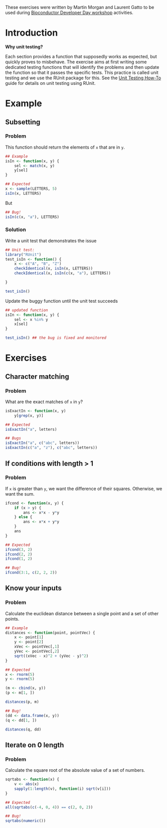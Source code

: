 These exercises were written by Martin Morgan and Laurent Gatto to be
used during
[Bioconductor Developer Day workshop](http://bioconductor.org/help/course-materials/2013/BioC2013/developer-day-debug/)
activities.

# Introduction

**Why unit testing?**

Each section provides a function that supposedly works as expected,
but quickly proves to misbehave. The exercise aims at first writing
some dedicated testing functions that will identify the problems and
then update the function so that it passes the specific tests. This
practice is called unit testing and we use the RUnit package for
this. See the
[Unit Testing How-To](http://bioconductor.org/developers/how-to/unitTesting-guidelines/)
guide for details on unit testing using RUnit.

# Example

## Subsetting

### Problem

This function should return the elements of `x` that are in `y`.

```r
## Example
isIn <- function(x, y) {
    sel <- match(x, y)
    y[sel]
}

## Expected
x <- sample(LETTERS, 5)
isIn(x, LETTERS)
```
But

```r
## Bug!
isIn(c(x, "a"), LETTERS)
```

### Solution

Write a unit test that demonstrates the issue

```r
## Unit test:
library("RUnit")
test_isIn <- function() {
    x <- c("A", "B", "Z")
    checkIdentical(x, isIn(x, LETTERS))
    checkIdentical(x, isIn(c(x, "a"), LETTERS))

}

test_isIn()
```

Update the buggy function until the unit test succeeds

```r
## updated function
isIn <- function(x, y) {
    sel <- x %in% y
    x[sel]
}

test_isIn() ## the bug is fixed and monitored
```

# Exercises

## Character matching

### Problem

What are the exact matches of `x` in `y`?

```r
isExactIn <- function(x, y)
    y[grep(x, y)]

## Expected
isExactIn("a", letters)

## Bugs
isExactIn("a", c("abc", letters))
isExactIn(c("a", "z"), c("abc", letters))
```

<!-- ### Solution -->

<!-- ```{r} -->
<!-- ## Unit test: -->
<!-- library("RUnit") -->
<!-- test_isExactIn <- function() { -->
<!--     checkIdentical("a", isExactIn("a", letters)) -->
<!--     checkIdentical("a", isExactIn("a", c("abc", letters))) -->
<!--     checkIdentical(c("a", "z"), isExactIn(c("a", "z"), c("abc", letters))) -->
<!-- } -->

<!-- test_isExactIn() -->

<!-- ## updated function: -->
<!-- isExactIn <- function(x, y) -->
<!--     x[x %in% y] -->

<!-- test_isExactIn() -->
<!-- ``` -->

## If conditions with length > 1

### Problem

If `x` is greater than `y`, we want the difference of their
squares. Otherwise, we want the sum.

```r
ifcond <- function(x, y) {
    if (x > y) {
        ans <- x*x - y*y
    } else {
        ans <- x*x + y*y
    } 
    ans
}

## Expected
ifcond(3, 2)
ifcond(2, 2)
ifcond(1, 2)

## Bug!
ifcond(3:1, c(2, 2, 2))
```

<!-- ### Solution -->

<!-- ```{r} -->
<!-- ## Unit test: -->
<!-- library("RUnit") -->
<!-- test_ifcond <- function() { -->
<!--     checkIdentical(5, ifcond(3, 2)) -->
<!--     checkIdentical(8, ifcond(2, 2)) -->
<!--     checkIdentical(5, ifcond(1, 2)) -->
<!--     checkIdentical(c(5, 8, 5), ifcond(3:1, c(2, 2, 2))) -->
<!-- } -->

<!-- test_ifcond() -->

<!-- ## updated function: -->
<!-- ifcond <- function(x, y) -->
<!--     ifelse(x > y, x*x - y*y, x*x + y*y) -->

<!-- test_ifcond() -->
<!-- ``` -->

## Know your inputs

### Problem

Calculate the euclidean distance between a single point and a set of
other points.

```r
## Example
distances <- function(point, pointVec) {
    x <- point[1]
    y <- point[2]
    xVec <- pointVec[,1]
    yVec <- pointVec[,2]
    sqrt((xVec - x)^2 + (yVec - y)^2)
}

## Expected
x <- rnorm(5)
y <- rnorm(5)

(m <- cbind(x, y))
(p <- m[1, ])

distances(p, m)

## Bug!
(dd <- data.frame(x, y))
(q <- dd[1, ])

distances(q, dd)
```

<!-- ### Solution -->

<!-- ```{r} -->
<!-- ## Unit test: -->
<!-- library("RUnit") -->
<!-- test_distances <- function() { -->
<!--     x <- y <- c(0, 1, 2) -->
<!--     m <- cbind(x, y) -->
<!--     p <- m[1, ] -->
<!--     dd <- data.frame(x, y) -->
<!--     q <- dd[1, ] -->
<!--     expct <- c(0, sqrt(c(2, 8))) -->
<!--     checkIdentical(expct, distances(p, m)) -->
<!--     checkIdentical(expct, distances(q, dd)) -->
<!-- } -->

<!-- test_distances() -->

<!-- ## updated function -->
<!-- distances <- function(point, pointVec) { -->
<!--     point <- as.numeric(point) -->
<!--     x <- point[1] -->
<!--     y <- point[2] -->
<!--     xVec <- pointVec[,1] -->
<!--     yVec <- pointVec[,2] -->
<!--     dist <- sqrt((xVec - x)^2 + (yVec - y)^2) -->
<!--     return(dist) -->
<!-- } -->

<!-- test_distances() -->
<!-- ``` -->

## Iterate on 0 length

### Problem

Calculate the square root of the absolute value of a set of numbers.

```r
sqrtabs <- function(x) {
    v <- abs(x)
    sapply(1:length(v), function(i) sqrt(v[i]))
}

## Expected
all(sqrtabs(c(-4, 0, 4)) == c(2, 0, 2))

## Bug!
sqrtabs(numeric())
```

<!-- ### Solution -->

<!-- ```{r} -->
<!-- ## Unit test: -->
<!-- library(RUnit) -->
<!-- test_sqrtabs <- function() { -->
<!--     checkIdentical(c(2, 0, 2), sqrtabs(c(-4, 0, 4))) -->
<!--     checkIdentical(numeric(), sqrtabs(numeric())) -->
<!-- } -->
<!-- test_sqrtabs() -->

<!-- ## updated function: -->
<!-- sqrtabs <- function(x) { -->
<!--   v <- abs(x) -->
<!--   sapply(seq_along(v), function(i) sqrt(v[i])) -->
<!-- } -->
<!-- test_sqrtabs()                          # nope! -->

<!-- sqrtabs <- function(x) { -->
<!--   v <- abs(x) -->
<!--   vapply(seq_along(v), function(i) sqrt(v[i]), 0) -->
<!-- } -->
<!-- test_sqrtabs()                          # yes! -->
<!-- ``` -->

